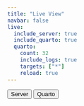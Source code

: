 ```yaml
---
title: "Live View"
navbar: false
live:
  include_server: true
  include_quarto: true
  quarto:
    count: 32
    include_logs: true
    targets: ["*"]
    reload: true
---
```


```{=html}
<style>
  .quarto-title > h1.title {
    opacity: 0 !important;
  }
</style>
```

<!--- Tab controls. -->

```{=html}
<nav id="dev-nav">
  <div class="nav nav-tabs" id="nav-tab" role="tablist">
    <button
      class="nav-link"
      id="tab-1"
      data-bs-toggle="tab"
      data-bs-target="#live-server-log-container"
      type="button"
      role="tab"
      aria-controls="live-server-log-container"
      aria-selected="true"
    >
      <i class="bi bi-server"></i>
      <text>Server</text>
    </button>
    <button
      class="nav-link active"
      id="tab-2"
      data-bs-toggle="tab"
      data-bs-target="#live-quarto-renders-container"
      type="button"
      role="tab"
      aria-controls="live-quarto-renders-container"
      aria-selected="true"
    >
      <i class="bi bi-journal-code"></i>
      <text>Quarto</text>
    </button>
  </div>
</nav>
```

:::: { #tab-content .tab-content }

::: { #live-server-log-container }

:::

::: { #live-quarto-renders-container .active .show }

:::

::::

```{=html}
<script>
  document.getElementById("title-block-header").remove()
  document.getElementById("quarto-document-content").classList.add("px-1")

  const quartoContent = document.getElementById("quarto-content")
  quartoContent.classList.remove("page-columns")
</script>
```
